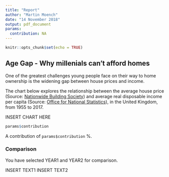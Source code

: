 ```yaml
---
title: "Report"
author: "Martin Moench"
date: "14 November 2018"
output: pdf_document
params:
  contribution: NA
---
```


```r
knitr::opts_chunk$set(echo = TRUE)
```

## Age Gap - Why millenials can't afford homes

One of the greatest challenges young people face on their way to home ownership is the widening gap between house prices and income.

The chart below explores the relationship between the average house price (Source: [Nationwide Building Society](https://www.nationwide.co.uk/about/house-price-index/download-data#xtab:uk-series)) and average real disposable income per capita (Source: [Office for National Statistics](https://www.ons.gov.uk/economy/grossdomesticproductgdp/timeseries/crxw/ukea)), in the United Kingdom, from 1955 to 2017.

INSERT CHART HERE

```r
params$contribution
```

A contribution of `params$contribution` %.

### Comparison

You have selected YEAR1 and YEAR2 for comparison.

INSERT TEXT1
INSERT TEXT2
